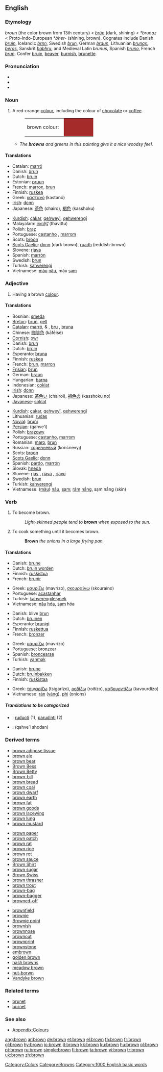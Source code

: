 {{see|Brown}}
{{wikipedia}}
==English==

===Etymology===
{{ME.}} ''broun'' (the color brown from 13th century) < {{OE.}} ''[[brun|brūn]]'' (dark, shining) < {{PG.}} ''*brunaz'' < Proto-Indo-European ''*bher-'' (shining, brown). Cognates include Danish ''[[bruin]]'', Icelandic ''[[brnn]]'', Swedish ''[[brun]]'', German ''[[braun]]'', Lithuanian ''[[brunas]]'', ''[[beras]]'', Sanskrit ''[[babhru]]'', and Medieval Latin ''brunus'', Spanish ''[[bruno]]'', French ''[[brun]]''. Confer [[bruin]], [[beaver]], [[burnish]], [[brunette]].

===Pronunciation===
*{{IPA|/braʊn/}}
*{{audio|en-us-brown.ogg|Audio (US)}}
*{{rhymes|aʊn}}

===Noun===
{{en-noun}}

# A red-orange [[colour]], including the colour of [[chocolate]] or [[coffee]].
#:<table><tr><td>brown colour: &nbsp;</td><td bgcolor="brown" width="80">&nbsp; </td></tr></table>
#* ''The '''browns''' and greens in this painting give it a nice woodsy feel.''

====Translations====
{{trans-top|colour}}
*Catalan: [[marró]]
*Danish: [[brun]]
*Dutch: [[bruin]]
*Estonian: [[pruun]]
*French: [[marron]], [[brun]]
*Finnish: [[ruskea]]
*Greek: [[καστανό]] (kastanó) {{n}}
*[[Irish]]: [[donn]]
*Japanese: [[茶色]] (chairo), [[褐色]] (kasshoku)
{{trans-mid}}
*[[Kurdish]]: [[çakar]], [[qehweyî]], [[qehwerengî]]
*Malayalam: [[തവിട്ട്]] (thavittu)
*Polish: [[brąz]] {{m}}
*Portuguese: [[castanho]] {{m}}, [[marrom]] {{m}}
*Scots: [[broon]]
*[[Scots Gaelic]]: [[donn]] (dark brown), [[ruadh]] (reddish-brown)
*Slovene: [[rjava]] {{f}}
*Spanish: [[marrón]]
*Swedish: [[brun]]
*Turkish: [[kahverengi]]
*Vietnamese: [[màu]] [[nâu]], màu [[sạm]]
{{trans-bottom}}

===Adjective===
{{en-adj-both}}

# {{colour}} Having a brown [[colour]].

====Translations====
{{trans-top|having brown colour}}
*Bosnian: [[smeđa]] {{f}}
*[[Breton]]: [[brun]], [[gell]]
*[[Catalan]]: [[marró]], {{m}} & {{f}}, [[bru]] {{m}}, [[bruna]] {{f}}
*Chinese: [[咖啡色]] (kāfēisè)
*[[Cornish]]: [[owr]]
*Danish: [[brun]]
*Dutch: [[bruin]]
*Esperanto: [[bruna]]
*Finnish: [[ruskea]]
*French: [[brun]], [[marron]]
*[[Frisian]]: [[brún]]
*German: [[braun]]
*Hungarian: [[barna]]
*Indonesian: [[coklat]]
*[[w:Irish language|Irish]]: [[donn]]
*Japanese: [[茶色い]] (chairoi), [[褐色]]の (kasshoku no)
*[[Javanese]]: [[soklat]]
{{trans-mid}}
*[[Kurdish]]: [[çakar]], [[qehweyî]], [[qehwerengî]]
*Lithuanian: [[rudas]] {{m}}
*[[Novial]]: [[bruni]]
*[[Persian]]: {{FAchar|[[قهوه‌ای]]}} (qahve’i)
*Polish: [[brązowy]] {{m}}
*Portuguese: [[castanho]], [[marrom]]
*Romanian: [[maro]], [[brun]]
*Russian: [[коричневый]] (koríčnevyj)
*Scots: [[broon]]
*[[Scots Gaelic]]: [[donn]]
*Spanish: [[pardo]],  [[marrón]]
*Slovak: [[hnedá]]
*Slovene: [[rjav]] {{m}}, [[rjava]] {{f}}, [[rjavo]] {{n}}
*Swedish: [[brun]]
*Turkish: [[kahverengi]]
*Vietnamese: ([[màu]]) [[nâu]], [[sạm]]; [[rám]] [[nắng]], sạm nắng (skin)
{{trans-bottom}}

===Verb===
{{en-verb}}

# To become brown.
#: ''Light-skinned people tend to '''brown''' when exposed to the sun.''
# {{context|Cooking}} To cook something until it becomes brown.
#: '''Brown''' ''the onions in a large frying pan.''

====Translations====
{{trans-top|to become brown}}
*Danish: [[brune]]
*Dutch: [[bruin worden]]
*Finnish: [[ruskistua]]
*French: [[brunir]]
{{trans-mid}}
*Greek: [[μαυρίζω]] (mavrízo), [[σκουραίνω]] (skouraíno)
*Portuguese: [[acastanhar]]
*Turkish: [[kahverengileşmek]]
*Vietnamese: [[nâu]] [[hóa]], [[sạm]] hóa
{{trans-bottom}}

{{trans-top|to tan}}
*Danish: blive [[brun]]
*Dutch: [[bruinen]]
*Esperanto: [[brunigi]]
*Finnish: [[ruskettua]]
*French: [[bronzer]]
{{trans-mid}}
*Greek: [[μαυρίζω]] (mavrízo)
*Portuguese: [[bronzear]]
*Spanish: [[broncearse]]
*Turkish: [[yanmak]]
{{trans-bottom}}

{{trans-top|to cook}}
*Danish: [[brune]]
*Dutch: [[bruinbakken]]
*Finnish: [[ruskistaa]]
{{trans-mid}}
*Greek: [[τσιγαρίζω]] (tsigarízo), [[ροδίζω]] (roðízo), [[καβουρντίζω]] (kavourdízo)
*Vietnamese: [[rán]] ([[vàng]]), [[phi]] (onions)
{{trans-bottom}}

=====Translations to be categorized=====
{{checktrans}}
<!--Remove this section once all of the translations below have been moved into the tables above.-->
*{{ttbc|Lithuanian}}: [[ruduoti]] (1), [[parudinti]] (2)
*{{ttbc|Persian}}: {{FAchar|[[قهوهای شدن]]}} (qahve’i shodan)

===Derived terms===
{{top3}}
*[[brown adipose tissue]]
*[[brown ale]]
*[[brown bear]]
*[[Brown Bess]]
*[[Brown Betty]]
*[[brown-bill]]
*[[brown bread]]
*[[brown coal]]
*[[brown dwarf]]
*[[brown earth]]
*[[brown fat]]
*[[brown goods]]
*[[brown lacewing]]
*[[brown lung]]
*[[brown mustard]]
{{mid3}}
*[[brown paper]]
*[[brown patch]]
*[[brown rat]]
*[[brown rice]]
*[[brown rot]]
*[[brown sauce]]
*[[Brown Shirt]]
*[[brown sugar]]
*[[Brown Swiss]]
*[[brown thrasher]]
*[[brown trout]]
*[[brown-bag]]
*[[brown-bagger]]
*[[browned-off]]
{{mid3}}
*[[brownfield]]
*[[brownie]]
*[[Brownie point]]
*[[brownish]]
*[[brownnose]]
*[[brownout]]
*[[brownprint]]
*[[brownstone]]
*[[embrown]]
*[[golden brown]]
*[[hash browns]]
*[[meadow brown]]
*[[nut-borwn]]
*[[Vandyke brown]]
{{bottom}}

===Related terms===
*[[brunet]]
*[[burnet]]

===See also===
*[[Wiktionary_Appendix:Colours|Appendix:Colours]]

[[Category:Colors]]
[[Category:Browns]]
[[Category:1000 English basic words]]

[[ang:brown]]
[[ar:brown]]
[[de:brown]]
[[et:brown]]
[[el:brown]]
[[fa:brown]]
[[fr:brown]]
[[gl:brown]]
[[hy:brown]]
[[io:brown]]
[[it:brown]]
[[kk:brown]]
[[ku:brown]]
[[hu:brown]]
[[pl:brown]]
[[pt:brown]]
[[ru:brown]]
[[simple:brown]]
[[fi:brown]]
[[ta:brown]]
[[vi:brown]]
[[tr:brown]]
[[uk:brown]]
[[zh:brown]]